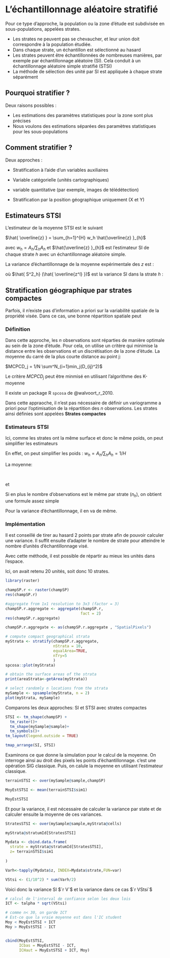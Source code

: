 

L'échantillonnage aléatoire stratifié
=======================================

Pour ce type d'approche, la population ou la zone d'étude est subdivisée en sous-populations, appelées
strates.

- Les strates ne peuvent pas  se chevaucher, et leur union doit correspondre à la population étudiée.
- Dans chaque strate, un échantillon est sélectionné au hasard
- Les strates peuvent être échantillonnées de nombreuses manières, par exemple par échantillonnage aléatoire (SI). Cela conduit à un échantillonnage aléatoire simple stratifié (STSI)
- La méthode de sélection des unité par SI est appliquée à chaque strate séparément


Pourquoi stratifier ?
---------------------

Deux raisons possibles :

- Les estimations des paramètres statistiques pour la zone sont plus précises 
- Nous voulons des estimations séparées des paramètres statistiques pour les sous-populations

Comment stratifier ?
---------------------

Deux approches :

* Stratification à l'aide d'un  variables auxiliaires

 - Variable catégorielle (unités cartographiques)
 - variable quantitative (par exemple, images de télédétection)
 
* Stratification par la position géographique uniquement (X et Y)

Estimateurs STSI
-----------------

L'estimateur de la moyenne STSI est le suivant

$\hat{ \overline{z} } = \sum_{h=1}^{H} w_h \hat{\overline{z} }_{h}$

avec $w_h = A_h/\sum_{h}A_h$ et $\hat{\overline{z} }_{h}$ est l'estimateur SI de chaque strate $h$ avec un échantillonnage aléatoire simple.


La variance d'échantillonnage de la moyenne expérimentale des $z$ est :

\begin{equation}

V(\hat{ \overline{z^l} } )  = \sum_{h=1}^{H} w_h^2 \frac{ \hat{ S^2_h} (\hat{ \overline{z^l} } ) }{n_h}
\end{equation}

où $\hat{ S^2_h} (\hat{ \overline{z^l} })$ est la variance SI  dans la strate $h$ :

\begin{equation}
\hat{ S^2_h} (\hat{ \overline{z^l} })= \frac{1}{n_h-1}\sum_{i=1}^{n_h} ( z^l_{hi}  -\hat{\overline{z}}_h^l )
\end{equation}



Stratification géographique par strates compactes
-------------------------------------------------

Parfois, il n'existe pas d'information a priori sur la variabilité spatiale de la propriété visée. Dans ce cas, une bonne répartition spatiale peut

### Définition

Dans cette approche, les $n$ observations sont réparties de manière optimale au sein de la zone d'étude. Pour cela, on utilise un critère qui minimise la distance entre les observations et un discrétisation de la zone d'étude.
La moyenne du carré de la plus courte distance au point j:

$MCPCD_j = 1/N \sum^N_{i=1}min_j(D_{ij}^2)$

Le critère $MCPCD_j$ peut être minmisé en utilisant l'algorithme des K-moyenne 

Il existe un package R `spcosa` de @walvoort_r_2010.

Dans cette appraoche, il n'est pas nécessaire de définir un variogramme a priori  pour l'optimisation de la répartition des $n$  observations. Les strates ainsi définies sont appelées **Strates compactes**

### Estimateurs STSI

Ici, comme les strates ont la même surface et donc le même poids, on peut simplifier les estimateurs

En effet, on peut simplifier les poids : $w_h = A_h/\sum_{h}A_h = 1/H$ 

La moyenne:

<br/>
\begin{equation}

\hat{ \overline{z} } = \sum_{h=1}^{H} \frac1H \hat{\overline{z} }_{h}
\end{equation}

et 

\begin{equation}
\hat{\overline{z}}_{h} =\frac1{n_h} \sum_{i=1}^{n_h}z_i
\end{equation}

Si en plus le nombre d'observations est le même par strate ($n_h$), on obtient une formule assez simple

\begin{equation}

\hat{ \overline{z} } =  \frac1N \sum_{i=1}^{N} z_i
\end{equation}

Pour la variance d'échantillonnage, il en va de même.


\begin{equation}
V(\hat{ \overline{z^l} } )  = (\frac1H)^2 \sum_{h=1}^{H}  \frac{ \hat{ S^2_h} (\hat{ \overline{z^l} } ) }{n_h}
\end{equation}



### Implémentation

Il est conseillé de tirer au hasard 2 points par strate afin de pouvoir calculer une variance. Il suffit ensuite d'adapter le nombre de strate pour atteindre le nombre d'unités d'échantillonnage visé.


Avec cette méthode, il est possible de répartir au mieux les unités dans l'espace.

Ici, on avait retenu 20 unités, soit donc 10 strates.

```r

library(raster)

champSP.r <- raster(champSP)
res(champSP.r)

#aggregate from 1x1 resolution to 3x3 (factor = 3)
champSP.r.aggregate <- aggregate(champSP.r, 
                                 fact = 2)
res(champSP.r.aggregate)

champSP.r.aggregate <- as(champSP.r.aggregate , "SpatialPixels")

# compute compact geographical strata
myStrata <- stratify(champSP.r.aggregate,
                     nStrata = 10,
                     equalArea=TRUE, 
                     nTry=5
                     )
spcosa::plot(myStrata)

# obtain the surface areas of the strata
print(areaStrata<-getArea(myStrata))

# select randomly n locations from the strata
mySample <- spsample(myStrata, n = 2)
plot(myStrata, mySample)

```


Comparons les deux approches: SI et STSI avec strates compactes

```r
STSI <- tm_shape(champSP) +
  tm_raster()+
  tm_shape(mySample@sample)+
  tm_symbols()+
tm_layout(legend.outside = TRUE)

tmap_arrange(SI, STSI)
```


Examinons ce que donne la simulation pour le calcul de la moyenne. On interroge ainsi au droit des pixels les points d'échantillonnage. c'est une opération SIG classique. Puis, on calule la moyenne en utilisant l'estimateur classique.

```r
terrainSTSI <- over(mySample@sample,champSP)

MoyEstSTSI <- mean(terrainSTSI$sim1)

MoyEstSTSI

```

Et pour la variance, il est nécessaire de calculer la variance par state et de calculer ensuite la moyenne de ces variances.


```r
StratesSTSI <- over(mySample@sample,myStrata@cells)

myStrata@stratumId[StratesSTSI]

Mydata <- cbind.data.frame(
  strate = myStrata@stratumId[StratesSTSI],
  z= terrainSTSI$sim1
  
)

Varh<-tapply(Mydata$z, INDEX=Mydata$strate,FUN=var)

VStsi <- (1/10^2) * sum(Varh/2)
```

Voici donc la variance SI $`r V`$ et la variance dans ce cas $`r VStsi`$

```r

# calcul de l'interval de confiance selon les deux lois
ICT <- talpha * sqrt(VStsi)

# comme n< 30, on garde ICT
# Est-ce que la vraie moyenne est dans l'IC student
Moy < MoyEstSTSI + ICT
Moy > MoyEstSTSI - ICT


cbind(MoyEstSTSI, 
      ICbas = MoyEstSTSI - ICT,
      ICHaut = MoyEstSTSI + ICT, Moy)

```

